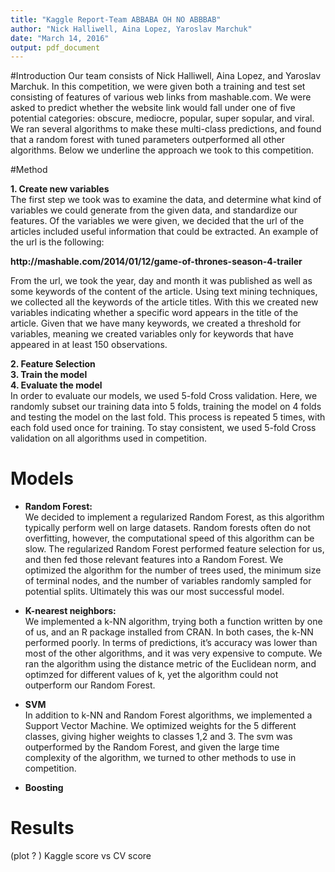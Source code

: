 ```yaml
---
title: "Kaggle Report-Team ABBABA OH NO ABBBAB"
author: "Nick Halliwell, Aina Lopez, Yaroslav Marchuk"
date: "March 14, 2016"
output: pdf_document
---
```



#Introduction
Our team consists of Nick Halliwell, Aina Lopez, and Yaroslav Marchuk. In this competition, we were given both a training and test set consisting of features of various web links from mashable.com. We were asked to predict whether the website link would fall under one of five potential categories: obscure, mediocre, popular, super sopular, and viral. We ran several algorithms to make these multi-class predictions, and found that a random forest with tuned parameters outperformed all other algorithms. Below we underline the approach we took to this competition. 

#Method

**1. Create new variables**  
The first step we took was to examine the data, and determine what kind of variables we could generate from the given data, and standardize our features. Of the variables we were given, we decided that the url of the articles included useful information that could be extracted. An example of the url is the following:

**http://mashable.com/2014/01/12/game-of-thrones-season-4-trailer**

From the url, we took the year, day and month it was published as well as some keywords of the content of the article. Using text mining techniques, we collected all the keywords of the article titles. With this we created new variables indicating whether a specific word appears in the title of the article. Given that we have many keywords, we created a threshold for variables, meaning we created variables only for keywords that have appeared in at least 150 observations.

**2. Feature Selection**  
**3. Train the model**  
**4. Evaluate the model**  
In order to evaluate our models, we used 5-fold Cross validation. Here, we randomly subset our training data into 5 folds, training the model on 4 folds and testing the model on the last fold. This process is repeated 5 times, with each fold used once for training. To stay consistent, we used 5-fold Cross validation on all algorithms used in competition.  


# Models 

* **Random Forest:**  
We decided to implement a regularized Random Forest, as this algorithm typically perform well on large datasets. Random forests often do not overfitting, however, the computational speed of this algorithm can be slow. The regularized Random Forest performed feature selection for us, and then fed those relevant features into a Random Forest. We optimized the algorithm for the number of trees used, the minimum size of terminal nodes, and the number of variables randomly sampled for potential splits. Ultimately this was our most successful model. 


* **K-nearest neighbors:**   
We implemented a k-NN algorithm, trying both a function written by one of us, and an R package installed from CRAN. In both cases, the k-NN performed poorly. In terms of predictions, it's accuracy was lower than most of the other algorithms, and it was very expensive to compute. We ran the algorithm using the distance metric of the Euclidean norm, and optimzed for different values of k, yet the algorithm could not outperform our Random Forest. 

* **SVM**  
In addition to k-NN and Random Forest algorithms, we implemented a Support Vector Machine. We optimized weights for the 5 different classes, giving higher weights to classes 1,2 and 3. The svm was outperformed by the Random Forest, and given the large time complexity of the algorithm, we turned to other methods to use in competition. 

* **Boosting**  


# Results

(plot ? ) Kaggle score vs CV score